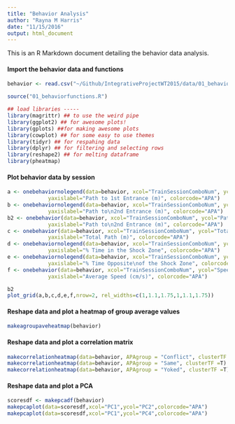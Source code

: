 ```yaml
---
title: "Behavior Analysis"
author: "Rayna M Harris"
date: "11/15/2016"
output: html_document
---
```


This is an R Markdown document detailing the behavior data analysis.

#### Import the behavior data and functions
```r
behavior <- read.csv("~/Github/IntegrativeProjectWT2015/data/01_behaviordata.csv", header = T)
```

```r
source("01_behaviorfunctions.R")
```

```r
## load libraries -----
library(magrittr) ## to use the weird pipe
library(ggplot2) ## for awesome plots!
library(gplots) ##for making awesome plots
library(cowplot) ## for some easy to use themes
library(tidyr) ## for respahing data
library(dplyr) ## for filtering and selecting rows
library(reshape2) ## for melting dataframe
library(pheatmap)
```

#### Plot behavior data by session
```r
a <- onebehaviornolegend(data=behavior, xcol="TrainSessionComboNum", ycol="Path1stEntr", 
             yaxislabel="Path to 1st Entrance (m)", colorcode="APA")
b <- onebehaviornolegend(data=behavior, xcol="TrainSessionComboNum", ycol="Path2ndEntr",
             yaxislabel="Path to\n2nd Entrance (m)", colorcode="APA")
b2 <- onebehavior(data=behavior, xcol="TrainSessionComboNum", ycol="Path2ndEntr",
             yaxislabel="Path to\n2nd Entrance (m)", colorcode="APA")
c <- onebehavior(data=behavior, xcol="TrainSessionComboNum", ycol="TotalPathArena.m",
             yaxislabel="Total Path (m)", colorcode="APA")
d <- onebehaviornolegend(data=behavior, xcol="TrainSessionComboNum", ycol="pTimeTarget",
             yaxislabel="% Time in the Shock Zone", colorcode="APA")
e <- onebehaviornolegend(data=behavior, xcol="TrainSessionComboNum", ycol="pTimeOPP",
             yaxislabel="% Time Opposite\nof the Shock Zone", colorcode="APA")
f <- onebehavior(data=behavior, xcol="TrainSessionComboNum", ycol="SpeedArena.cm.s",
             yaxislabel="Average Speed (cm/s)", colorcode="APA")

b2
plot_grid(a,b,c,d,e,f,nrow=2, rel_widths=c(1,1.1,1.75,1,1.1,1.75))
```


#### Reshape data and plot a heatmap of group average values 

```r
makeagroupaveheatmap(behavior)
```

#### Reshape data and plot a correlation matrix
```r
makecorrelationheatmap(data=behavior, APAgroup = "Conflict", clusterTF =T)
makecorrelationheatmap(data=behavior, APAgroup = "Same", clusterTF =T)
makecorrelationheatmap(data=behavior, APAgroup = "Yoked", clusterTF =T)
```

#### Reshape data and plot a PCA
```r
scoresdf <- makepcadf(behavior)
makepcaplot(data=scoresdf,xcol="PC1",ycol="PC2",colorcode="APA")
makepcaplot(data=scoresdf,xcol="PC1",ycol="PC4",colorcode="APA")
```






